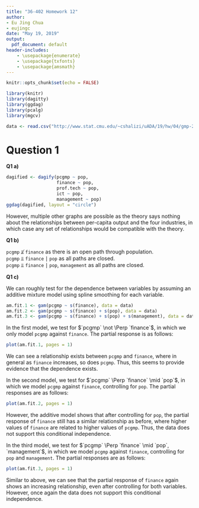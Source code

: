 ```yaml
---
title: "36-402 Homework 12"
author:
- Eu Jing Chua
- eujingc
date: "May 19, 2019"
output:
  pdf_document: default
header-includes:
    - \usepackage{enumerate}
    - \usepackage{txfonts}
    - \usepackage{amsmath}
---
```


```r
knitr::opts_chunk$set(echo = FALSE)
```

\newcommand{\est}[1]{\hat{#1}}
\newcommand{\betah}[1]{\est{\beta_{#1}}}
\newcommand{\avg}[1]{\overline{#1}}
\newcommand{\E}[1]{\mathbb{E} \left[ #1 \right]}
\newcommand{\Var}[1]{\text{Var} \left[ #1 \right]}
\newcommand{\Cov}[1]{\text{Cov} \left[ #1 \right]}
\newcommand{\X}{\mathbb{X}}
\newcommand{\sumTo}[1]{\sum^{#1}_{i=1}}
\newcommand{\sumjTo}[1]{\sum^{#1}_{j=1}}
\newcommand{\matr}[1]{\mathbf{#1}}

```r
library(knitr)
library(dagitty)
library(ggdag)
library(pcalg)
library(mgcv)
```

```r
data <- read.csv("http://www.stat.cmu.edu/~cshalizi/uADA/19/hw/04/gmp-2006.csv")
```


# Question 1

**Q1 a)**

```r
dagified <- dagify(pcgmp ~ pop,
                   finance ~ pop,
                   prof.tech ~ pop,
                   ict ~ pop,
                   management ~ pop)
ggdag(dagified, layout = "circle")
```

However, multiple other graphs are possible as the theory says nothing about the relationships between per-capita output and the four industries, in which case any set of relationships would be compatible with the theory.

**Q1 b)**

`pcgmp` $\not \Perp$ `finance` as there is an open path through population.  
`pcgmp` $\Perp$ `finance` $\mid$ `pop` as all paths are closed.  
`pcgmp` $\Perp$ `finance` $\mid$ `pop`, `management` as all paths are closed.

**Q1 c)**

We can roughly test for the dependence between variables by assuming an additive mixture model using spline smoothing for each variable.

```r
am.fit.1 <- gam(pcgmp ~ s(finance), data = data)
am.fit.2 <- gam(pcgmp ~ s(finance) + s(pop), data = data)
am.fit.3 <- gam(pcgmp ~ s(finance) + s(pop) + s(management), data = data)
```

In the first model, we test for $`pcgmp` \not \Perp `finance`$, in which we only model `pcgmp` against `finance`. The partial response is as follows:  

```r
plot(am.fit.1, pages = 1)
```

We can see a relationship exists between `pcgmp` and `finance`, where in general as `finance` increases, so does `pcgmp`. Thus, this seems to provide evidence that the dependence exists.

In the second model, we test for $`pcgmp` \Perp `finance` \mid `pop`$, in which we model `pcgmp` against `finance`, controlling for `pop`. The partial responses are as follows:  

```r
plot(am.fit.2, pages = 1)
```

However, the additive model shows that after controlling for `pop`, the partial response of `finance` still has a similar relationship as before, where higher values of `finance` are related to higher values of `pcgmp`. Thus, the data does not support this conditional independence.  

In the third model, we test for $`pcgmp` \Perp `finance` \mid `pop`, `management`$, in which we model `pcgmp` against `finance`, controlling for `pop` and `management`. The partial responses are as follows:  

```r
plot(am.fit.3, pages = 1)
```

Similar to above, we can see that the partial response of `finance` again shows an increasing relationship, even after controlling for both variables. However, once again the data does not support this conditional independence.



